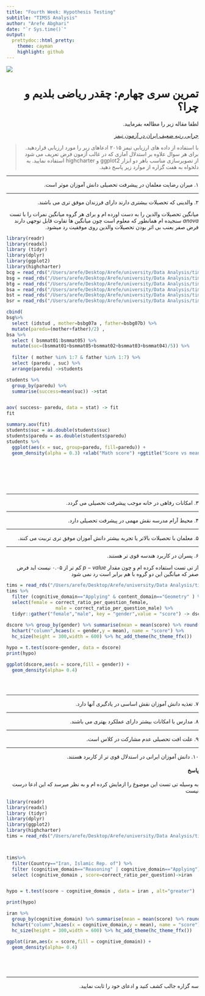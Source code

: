 ```yaml
---
title: "Fourth Week: Hypothesis Testing"
subtitle: "TIMSS Analysis"
author: "Arefe Abghari"
date: "`r Sys.time()`"
output:
  prettydoc::html_pretty:
    theme: cayman
    highlight: github
---
```


<div align="center">
<img  src="images/math.jpg"  align = 'center'>
</div>

<h1 dir="RTL"> 
تمرین سری چهارم: چقدر ریاضی بلدیم و چرا؟
</h1>

<p dir="RTL"> لطفا مقاله زیر را مطالعه بفرمایید. </p>
<p dir="RTL">
[چرایی رتبه ضعیف ایران در آزمون تیمز](https://goo.gl/gX8DZc)
</p>

> <p dir="RTL"> 
با استفاده از داده های ارزیابی تیمز ۲۰۱۵ ادعاهای زیر را مورد ارزیابی قراردهید.
برای هر سوال علاوه بر استدلال آماری که در غالب آزمون فرض تعریف می شود از تصویرسازی مناسب باهر دو ابزار
ggplot2
و
highcharter
استفاده نمایید.
به دلخواه به هفت گزاره از موارد زیر پاسخ دهید.
</p>

***

<p dir="RTL">
۱. میران رضایت معلمان در پیشرفت تحصیلی دانش آموزان موثر است.
</p>


***

<p dir="RTL">
۲. والدینی که تحصیلات بیشتری دارند دارای فرزندان موفق تری می باشند.
</p>


<p dir="RTL">
میانگین تحصیلات والدین را به دست اورده ام و برای هر گروه میانگین نمرات را با تست 
$anova$ 
سنجیده ام 
همانطور که معلوم است چون میانگین ها تفاوت قابل توجهی دارند فرض صفر یعنب بی اثر بودن تحصیلات والدین روی موفقیت رد میشود.
</p>


```r
library(readr)
library(readxl)
library (tidyr)
library(dplyr)
library(ggplot2)
library(highcharter)
bcg = read_rds("/Users/arefe/Desktop/Arefe/university/Data Analysis/timms/bcg.rds") # school background
bsg = read_rds("/Users/arefe/Desktop/Arefe/university/Data Analysis/timms/bsg.rds") # student background
btg = read_rds("/Users/arefe/Desktop/Arefe/university/Data Analysis/timms/btm.rds") # Teacher background
bsa = read_rds("/Users/arefe/Desktop/Arefe/university/Data Analysis/timms/bsa.rds") # strudent result
bst = read_rds("/Users/arefe/Desktop/Arefe/university/Data Analysis/timms/bst.rds") # student-teacher linkage
bsr = read_rds("/Users/arefe/Desktop/Arefe/university/Data Analysis/timms/bsr.rds") # within-country

cbind(
bsg%>%
  select (idstud , mother=bsbg07a , father=bsbg07b) %>%
  mutate(paredu=(mother+father)/2) , 
bsa %>%
  select ( bsmmat01:bsmmat05) %>%
  mutate(suc=(bsmmat01+bsmmat05+bsmmat02+bsmmat03+bsmmat04)/5)) %>%
  
  filter ( mother %in% 1:7 & father %in% 1:7) %>%
  select (paredu , suc) %>%
  arrange(paredu) ->students

students %>%
  group_by(paredu) %>%
  summarise(success=mean(suc)) ->stat


aov( success~ paredu, data = stat) -> fit
fit

summary.aov(fit)
students$suc = as.double(students$suc)
students$paredu = as.double(students$paredu)
students %>%
  ggplot(aes(x = suc, group=paredu, fill=paredu)) +
  geom_density(alpha = 0.3) +xlab("Math score") +ggtitle("Score vs mean of highest parents education")

  






```

***

<p dir="RTL">
۳. امکانات رفاهی در خانه موجب پیشرفت تحصیلی می گردد.
</p>

***

<p dir="RTL">
۴. محیط آرام مدرسه نقش مهمی در پیشرفت تحصیلی دارد.
</p>

***

<p dir="RTL">
۵. معلمان با تحصیلات  بالاتر یا تجربه بیشتر دانش آموزان موفق تری تربیت می کنند.
</p>

***

<p dir="RTL"> 
۶. پسران در کاربرد هندسه قوی تر هستند.
</p>
<p dir="RTL"> 
از تی تست استفاده کرده ام و چون مقدار 
$p-value$
کم تر از ۰.۰۵ نیست اید فرض صفر که میانگین این دو گروه با هم برابر است رد نمی شود
</p>

```r


tims = read_rds("/Users/arefe/Desktop/Arefe/university/Data Analysis/timms/timss_2015.rds")
tims %>%
  filter (cognitive_domain=="Applying" & content_domain=="Geometry" ) %>%
  select(female = correct_ratio_per_question_female,
                  male = correct_ratio_per_question_male) %>%
  tidyr::gather("female","male", key = "gender",value = "score") -> dscore
  
dscore %>% group_by(gender) %>% summarise(mean = mean(score) %>% round(3)) %>%
  hchart("column",hcaes(x = gender,y = mean), name = "score") %>% 
  hc_size(height = 300,width = 600) %>% hc_add_theme(hc_theme_ffx())

hypo = t.test(score~gender, data = dscore)
print(hypo)

ggplot(dscore,aes(x = score,fill = gender)) +
  geom_density(alpha= 0.4)





```

***

<p dir="RTL"> 
۷. تغذیه دانش آموزان نقش اساسی در یادگیری آنها دارد. 
</p>

***

<p dir="RTL"> 
۸. مدارس با امکانات بیشتر دارای عملکرد بهتری می باشند.
</p>

***

<p dir="RTL"> 
۹. علت افت تحصیلی عدم مشارکت در کلاس است.
</p>

***

<p dir="RTL"> 
۱۰. دانش آموزان ایرانی در استدلال قوی تر از کاربرد هستند.
</p>

<h4 dir="RTL"> 
پاسخ
</h4>
<p dir="RTL"> 
به وسیله تی تست این موضوع را ازمایش کرده ام و به نظر میرسد که این ادعا درست نیست 
</p>

```r
library(readr)
library(readxl)
library (tidyr)
library(dplyr)
library(ggplot2)
library(highcharter)
tims = read_rds("/Users/arefe/Desktop/Arefe/university/Data Analysis/timms/timss_2015.rds")



tims%>%
  filter(Country=="Iran, Islamic Rep. of") %>%
  filter (cognitive_domain=="Reasoning" | cognitive_domain=="Applying") %>%
  select (cognitive_domain , score=correct_ratio_per_question)->iran


hypo = t.test(score ~ cognitive_domain , data = iran , alt="greater")

print(hypo)

iran %>%
  group_by(cognitive_domain) %>% summarise(mean = mean(score) %>% round(3)) %>%
  hchart("column",hcaes(x = cognitive_domain,y = mean), name = "score") %>% 
  hc_size(height = 300,width = 600) %>% hc_add_theme(hc_theme_ffx())

ggplot(iran,aes(x = score,fill = cognitive_domain)) +
  geom_density(alpha= 0.4)






```
***

<p dir="RTL">
سه گزاره جالب کشف کنید و ادعای خود را ثابت نمایید.
</p>
